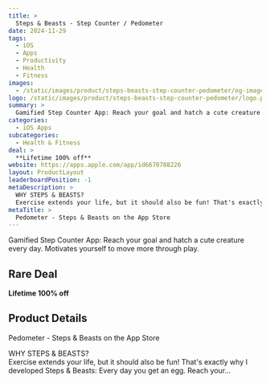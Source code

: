 ```yaml
---
title: >
  Steps & Beasts - Step Counter / Pedometer
date: 2024-11-29
tags:
  - iOS
  - Apps
  - Productivity
  - Health
  - Fitness
images:
  - /static/images/product/steps-beasts-step-counter-pedometer/og-image.png
logo: /static/images/product/steps-beasts-step-counter-pedometer/logo.png
summary: >
  Gamified Step Counter App: Reach your goal and hatch a cute creature every day. Motivates yourself to move more through play.
categories:
  - iOS Apps
subcategories:
  - Health & Fitness
deal: >
  **Lifetime 100% off**
website: https://apps.apple.com/app/id6670788226
layout: ProductLayout
leaderboardPosition: -1
metaDescription: >
  WHY STEPS & BEASTS?
  Exercise extends your life, but it should also be fun! That's exactly why I developed Steps & Beasts: Every day you get an egg. Reach your…
metaTitle: >
  ‎Pedometer - Steps & Beasts on the App Store
---
```

Gamified Step Counter App: Reach your goal and hatch a cute creature every day. Motivates yourself to move more through play.

## Rare Deal

**Lifetime 100% off**

## Product Details

‎Pedometer - Steps & Beasts on the App Store

WHY STEPS & BEASTS?  
Exercise extends your life, but it should also be fun! That's exactly why I developed Steps & Beasts: Every day you get an egg. Reach your…
